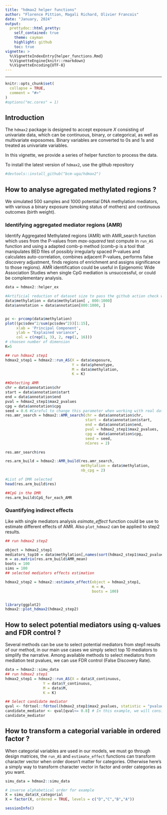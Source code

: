 ```yaml
---
title: "hdmax2 helper functions"
author: "Florence Pittion, Magali Richard, Olivier Francois"
date: "January, 2024"
output:
  prettydoc::html_pretty:
    self_contained: true
    theme: cayman
    highlight: github
    toc: true
vignette: >
  %\VignetteIndexEntry{helper_functions.Rmd}
  %\VignetteEngine{knitr::rmarkdown}
  %\VignetteEncoding{UTF-8}
---
```


---

```r
knitr::opts_chunk$set(
  collapse = TRUE,
  comment = "#>"
)
#options("mc.cores" = 1)

```



## Introduction 

The `hdmax2` package is designed to accept exposure $X$ consisting of univariate data, which can be continuous, binary, or categorical, as well as multivariate exposomes. Binary variables are converted to 0s and 1s and treated as univariate variables. 

In this vignette, we provide a series of helper function to process the data.

To install the latest version of `hdmax2`, use the github repository 
```r
#devtools::install_github("bcm-uga/hdmax2")
```


## How to analyse agregated methylated regions ?

We simulated 500 samples and 1000 potential DNA methylation mediators, with various a binary exposure (smoking status of mothers) and continuous outcomes (birth weight).

### Identifying aggregated mediator regions (AMR)


Identify Aggregated Methylated regions (AMR) with AMR_search function which uses from the P-values from *max-squared* test compute in `run_AS` function and using a adapted comb-p method (comb-p is a tool that manipulates BED files of possibly irregularly spaced P-values and calculates auto-correlation, combines adjacent P-values, performs false discovery adjustment, finds regions of enrichment and assigns significance to those regions). AMR identification could be useful in Epigenomic Wide Association Studies when single CpG mediation is unsuccessful, or could be complementary analysis.


```r
data = hdmax2::helper_ex

#Artificial reduction of dataset size to pass the github action check when building hdmax2 website
data$methylation = data$methylation[ , 800:1000]
data$annotation = data$annotation[800:1000, ]


pc <- prcomp(data$methylation)
plot((pc$sdev^2/sum(pc$sdev^2))[1:15],
     xlab = 'Principal Component',
     ylab = "Explained variance",
     col = c(rep(1, 3), 2, rep(1, 16)))
# choosen number of dimension
K=5

## run hdmax2 step1
hdmax2_step1 = hdmax2::run_AS(X = data$exposure,
                              Y = data$phenotype,
                              M = data$methylation, 
                              K = K)

##Detecting AMR
chr = data$annotation$chr
start = data$annotation$start
end = data$annotation$end
pval = hdmax2_step1$max2_pvalues
cpg = data$annotation$cpg
seed = 0.6 #Careful to change this parameter when working with real data
res.amr_search = hdmax2::AMR_search(chr = data$annotation$chr,
                                    start = data$annotation$start,
                                    end = data$annotation$end,
                                    pval = hdmax2_step1$max2_pvalues,
                                    cpg = data$annotation$cpg,
                                    seed = seed, 
                                    nCores = 2)

res.amr_search$res

res.arm_build = hdmax2::AMR_build(res.amr_search, 
                                  methylation = data$methylation, 
                                  nb_cpg = 2)

#List of DMR selected
head(res.arm_build$res)

##CpG in the DMR
res.arm_build$CpG_for_each_AMR

```

### Quantifying indirect effects 

Like with single mediators analysis *esimate_effect* function could be use to estimate different effects of AMR. Also `plot_hdmax2` can be applied to step2 results.


```r
## run hdmax2 step2

object = hdmax2_step1
mediators_top10 = data$methylation[,names(sort(hdmax2_step1$max2_pvalues)[1:10])]
m = as.matrix(res.arm_build$AMR_mean)
boots = 100
sims = 100
## selected mediators effects estimation

hdmax2_step2 = hdmax2::estimate_effect(object = hdmax2_step1,
                                       m = m,
                                       boots = 100)


library(ggplot2)
hdmax2::plot_hdmax2(hdmax2_step2)


```

## How to select potential mediators using q-values and FDR control ?

Several methods can be use to select potential mediators from step1 results of our method, in our main use cases we simply select top 10 mediators to simplify the narrative. Among available methods to select mediators from mediation test pvalues, we can use FDR control (False Discovery Rate).

```r

data = hdmax2::simu_data
## run hdmax2 step1
hdmax2_step1 = hdmax2::run_AS(X = data$X_continuous,
                 Y = data$Y_continuous,
                 M = data$M, 
                 K = K)

## Select candidate mediator  
qval <- fdrtool::fdrtool(hdmax2_step1$max2_pvalues, statistic = "pvalue", plot = F, verbose = F)$qval
candidate_mediator <- qval[qval<= 0.8] # In this example, we will consider FDR levels <80%.
candidate_mediator

```

## How to transform a categorial variable in ordered factor ?

When categorial variables are used in our models, we must go through design matrices, the `run_AS` and `estimate_effect` functions can transform character vector when order doesn't matter for categories. Otherwise here's a simply way to transform character vector in factor and order categories as you want. 

```r
simu_data = hdmax2::simu_data

# inverse alphabetical order for example
X = simu_data$X_categorial
X = factor(X, ordered = TRUE, levels = c("D","C","B","A"))

```


```r
sessionInfo()
```